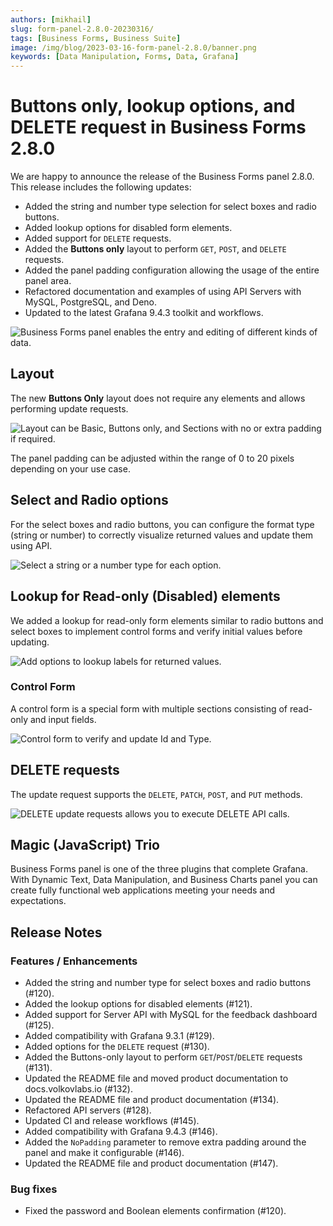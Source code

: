 ```yaml
---
authors: [mikhail]
slug: form-panel-2.8.0-20230316/
tags: [Business Forms, Business Suite]
image: /img/blog/2023-03-16-form-panel-2.8.0/banner.png
keywords: [Data Manipulation, Forms, Data, Grafana]
---
```



# Buttons only, lookup options, and DELETE request in Business Forms 2.8.0

We are happy to announce the release of the Business Forms panel 2.8.0. This release includes the following updates:

- Added the string and number type selection for select boxes and radio buttons.
- Added lookup options for disabled form elements.
- Added support for `DELETE` requests.
- Added the **Buttons only** layout to perform `GET`, `POST`, and `DELETE` requests.
- Added the panel padding configuration allowing the usage of the entire panel area.
- Refactored documentation and examples of using API Servers with MySQL, PostgreSQL, and Deno.
- Updated to the latest Grafana 9.4.3 toolkit and workflows.

<Image
  title="Business Forms panel enables the entry and editing of different kinds of data."
  src="/img/blog/2023-03-16-form-panel-2.8.0/panel.png"
/>

## Layout

The new **Buttons Only** layout does not require any elements and allows performing update requests.

<Image
  title="Layout can be Basic, Buttons only, and Sections with no or extra padding if required."
  src="/img/blog/2023-03-16-form-panel-2.8.0/layout.png"
/>

The panel padding can be adjusted within the range of 0 to 20 pixels depending on your use case.

## Select and Radio options

For the select boxes and radio buttons, you can configure the format type (string or number) to correctly visualize returned values and update them using API.

<Image
  title="Select a string or a number type for each option."
  src="/img/blog/2023-03-16-form-panel-2.8.0/options.png"
/>

## Lookup for Read-only (Disabled) elements

We added a lookup for read-only form elements similar to radio buttons and select boxes to implement control forms and verify initial values before updating.

<Image
  title="Add options to lookup labels for returned values."
  src="/img/blog/2023-03-16-form-panel-2.8.0/readonly.png"
/>

### Control Form

A control form is a special form with multiple sections consisting of read-only and input fields.

<Image
  title="Control form to verify and update Id and Type."
  src="/img/blog/2023-03-16-form-panel-2.8.0/control.png"
/>

## DELETE requests

The update request supports the `DELETE`, `PATCH`, `POST`, and `PUT` methods.

<Image
  title="DELETE update requests allows you to execute DELETE API calls."
  src="/img/blog/2023-03-16-form-panel-2.8.0/update.png"
/>

## Magic (JavaScript) Trio

Business Forms panel is one of the three plugins that complete Grafana. With Dynamic Text, Data Manipulation, and Business Charts panel you can create fully functional web applications meeting your needs and expectations.

<Youtube
  id="wPr4gZYzUVA"
  title="Business Text, Business Forms, and Business Charts plugins."
/>

<GettingStarted />

<Tutorial />

## Release Notes

### Features / Enhancements

- Added the string and number type for select boxes and radio buttons (#120).
- Added the lookup options for disabled elements (#121).
- Added support for Server API with MySQL for the feedback dashboard (#125).
- Added compatibility with Grafana 9.3.1 (#129).
- Added options for the `DELETE` request (#130).
- Added the Buttons-only layout to perform `GET`/`POST`/`DELETE` requests (#131).
- Updated the README file and moved product documentation to docs.volkovlabs.io (#132).
- Updated the README file and product documentation (#134).
- Refactored API servers (#128).
- Updated CI and release workflows (#145).
- Added compatibility with Grafana 9.4.3 (#146).
- Added the `NoPadding` parameter to remove extra padding around the panel and make it configurable (#146).
- Updated the README file and product documentation (#147).

### Bug fixes

- Fixed the password and Boolean elements confirmation (#120).

<Feedback />

